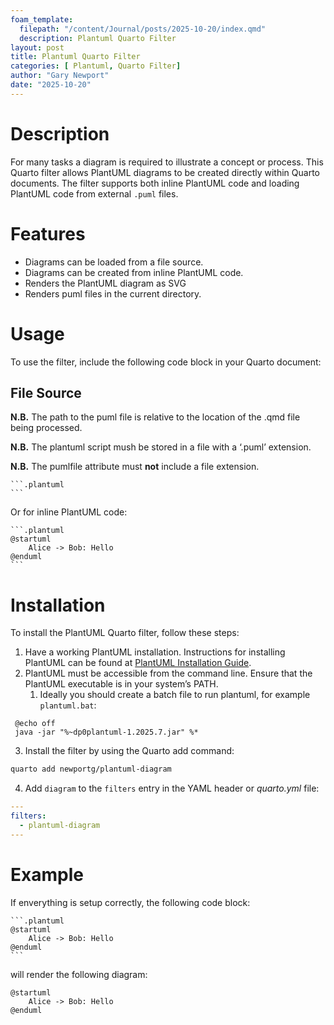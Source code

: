 ```yaml
---
foam_template:
  filepath: "/content/Journal/posts/2025-10-20/index.qmd"
  description: Plantuml Quarto Filter
layout: post
title: Plantuml Quarto Filter
categories: [ Plantuml, Quarto Filter]
author: "Gary Newport"
date: "2025-10-20"
---
```



# Description
For many tasks a diagram is required to illustrate a concept or process. This Quarto filter allows PlantUML diagrams to be created directly within Quarto documents. The filter supports both inline PlantUML code and loading PlantUML code from external `.puml` files.

# Features

- Diagrams can be loaded from a file source.
- Diagrams can be created from inline PlantUML code. 
- Renders the PlantUML diagram as SVG
- Renders puml files in the current directory.
  
# Usage
To use the filter, include the following code block in your Quarto document:    

## File Source 

**N.B.** The path to the puml file is relative to the location of the .qmd file being processed.

**N.B.** The plantuml script mush be stored in a file with a '.puml' extension.

**N.B.** The pumlfile attribute must **not** include a file extension.

````
```.plantuml
```
````

Or for inline PlantUML code:  

````
```.plantuml
@startuml   
    Alice -> Bob: Hello
@enduml
```
````

# Installation

To install the PlantUML Quarto filter, follow these steps:

1. Have a working PlantUML installation. Instructions for installing PlantUML can be found at [PlantUML Installation Guide](https://plantuml.com/starting).
2. PlantUML must be accessible from the command line. Ensure that the PlantUML executable is in your system's PATH.
   1. Ideally you should create a batch file to run plantuml, for example `plantuml.bat`:

```batch
 @echo off
 java -jar "%~dp0plantuml-1.2025.7.jar" %*
 ```

3. Install the filter by using the Quarto add command:

```bash
quarto add newportg/plantuml-diagram
```

4. Add `diagram` to the `filters` entry in the YAML header or _quarto.yml_ file:

``` yaml
---
filters:
  - plantuml-diagram
---
```

# Example

If enverything is setup correctly, the following code block:

````
```.plantuml
@startuml   
    Alice -> Bob: Hello
@enduml
```
````

will render the following diagram:

```.plantuml
@startuml   
    Alice -> Bob: Hello
@enduml
```
